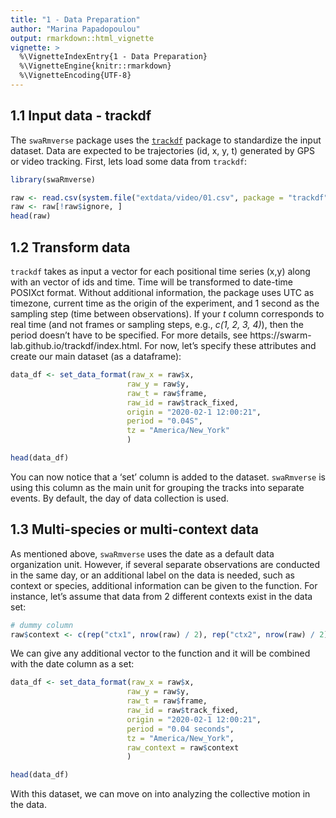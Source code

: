 ---
title: "1 - Data Preparation"
author: "Marina Papadopoulou"
output: rmarkdown::html_vignette
vignette: >
  %\VignetteIndexEntry{1 - Data Preparation}
  %\VignetteEngine{knitr::rmarkdown}
  %\VignetteEncoding{UTF-8}
---

## 1.1 Input data - trackdf

The `swaRmverse` package uses the [`trackdf`](https://github.com/swarm-lab/trackdf) package to standardize the input dataset. Data are expected to be trajectories (id, x, y, t) generated by GPS or video tracking. First, lets load some data from `trackdf`:

```{r message=FALSE, warning=FALSE}
library(swaRmverse)

raw <- read.csv(system.file("extdata/video/01.csv", package = "trackdf"))
raw <- raw[!raw$ignore, ]
head(raw)

```

## 1.2 Transform data

`trackdf` takes as input a vector for each positional time series (x,y) along with an vector of ids and time. Time will be transformed to date-time POSIXct format. Without additional information, the package uses UTC as timezone, current time as the origin of the experiment, and 1 second as the sampling step (time between observations). If your _t_ column corresponds to real time (and not frames or sampling steps, e.g., _c(1, 2, 3, 4)_), then the period doesn't have to be specified. For more details, see https://swarm-lab.github.io/trackdf/index.html. For now, let's specify these attributes and create our main dataset (as a dataframe):

```{r message=FALSE, warning=FALSE}

data_df <- set_data_format(raw_x = raw$x,
                          raw_y = raw$y,
                          raw_t = raw$frame,
                          raw_id = raw$track_fixed,
                          origin = "2020-02-1 12:00:21",
                          period = "0.04S",
                          tz = "America/New_York"
                          )

head(data_df)
```
You can now notice that a 'set' column is added to the dataset. `swaRmverse` is using this column as the main unit for grouping the tracks into separate events. By default, the day of data collection is used. 

## 1.3 Multi-species or multi-context data

As mentioned above, `swaRmverse` uses the date as a default data organization unit. However, if several separate observations are conducted in the same day, or an additional label on the data is needed, such as context or species, additional information can be given to the \code{set_data_format} function. For instance, let's assume that data from 2 different contexts exist in the data set:

```{r message=FALSE, warning=FALSE}
# dummy column
raw$context <- c(rep("ctx1", nrow(raw) / 2), rep("ctx2", nrow(raw) / 2))

```

We can give any additional vector to the function and it will be combined with the date column as a set:

```{r message=FALSE, warning=FALSE}

data_df <- set_data_format(raw_x = raw$x,
                          raw_y = raw$y,
                          raw_t = raw$frame,
                          raw_id = raw$track_fixed,
                          origin = "2020-02-1 12:00:21",
                          period = "0.04 seconds",
                          tz = "America/New_York",
                          raw_context = raw$context
                          )

head(data_df)
```

With this dataset, we can move on into analyzing the collective motion in the data.
